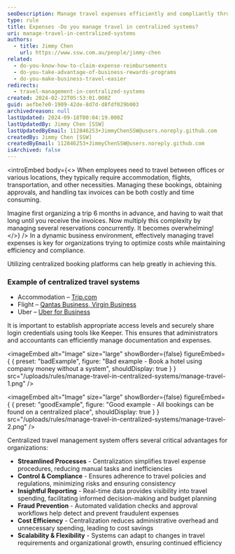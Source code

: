 ```yaml
---
seoDescription: Manage travel expenses efficiently and compliantly through centralized systems, streamlining processes, controlling costs, and ensuring scalability.
type: rule
title: Expenses -Do you manage travel in centralized systems?
uri: manage-travel-in-centralized-systems
authors:
  - title: Jimmy Chen
    url: https://www.ssw.com.au/people/jimmy-chen
related:
  - do-you-know-how-to-claim-expense-reimbursements
  - do-you-take-advantage-of-business-rewards-programs
  - do-you-make-business-travel-easier
redirects:
  - travel-management-in-centralized-systems
created: 2024-02-22T05:53:01.000Z
guid: aefbe7e0-1909-42de-8d7d-d8fdf029b003
archivedreason: null
lastUpdated: 2024-09-18T00:04:19.000Z
lastUpdatedBy: Jimmy Chen [SSW]
lastUpdatedByEmail: 112846253+JimmyChenSSW@users.noreply.github.com
createdBy: Jimmy Chen [SSW]
createdByEmail: 112846253+JimmyChenSSW@users.noreply.github.com
isArchived: false
---
```


<introEmbed
  body={<>
When employees need to travel between offices or various locations, they typically require accommodation, flights, transportation, and other necessities. Managing these bookings, obtaining approvals, and handling tax invoices can be both costly and time consuming.

Imagine first organizing a trip 6 months in advance, and having to wait that long until you receive the invoices. Now multiply this complexity by managing several reservations concurrently. It becomes overwhelming!
  </>}
/>
In a dynamic business environment, effectively managing travel expenses is key for organizations trying to optimize costs while maintaining efficiency and compliance.

Utilizing centralized booking platforms can help greatly in achieving this.

### Example of centralized travel systems

- Accommodation – [Trip.com](https://www.trip.com/)
- Flight – [Qantas Business, Virgin Business](/missing-flight-invoices/)
- Uber – [Uber for Business](/do-you-make-business-travel-easier/)

It is important to establish appropriate access levels and securely share login credentials using tools like Keeper. This ensures that administrators and accountants can efficiently manage documentation and expenses.

<imageEmbed
  alt="Image"
  size="large"
  showBorder={false}
  figureEmbed={ {
    preset: "badExample",
    figure: "Bad example - Book a hotel using company money without a system",
    shouldDisplay: true
  } }
  src="/uploads/rules/manage-travel-in-centralized-systems/manage-travel-1.png"
/>


<imageEmbed
  alt="Image"
  size="large"
  showBorder={false}
  figureEmbed={ {
    preset: "goodExample",
    figure: "Good example - All bookings can be found on a centralized place",
    shouldDisplay: true
  } }
  src="/uploads/rules/manage-travel-in-centralized-systems/manage-travel-2.png"
/>


Centralized travel management system offers several critical advantages for organizations:

- **Streamlined Processes** - Centralization simplifies travel expense procedures, reducing manual tasks and inefficiencies
- **Control & Compliance** - Ensures adherence to travel policies and regulations, minimizing risks and ensuring consistency
- **Insightful Reporting** - Real-time data provides visibility into travel spending, facilitating informed decision-making and budget planning
- **Fraud Prevention** - Automated validation checks and approval workflows help detect and prevent fraudulent expenses
- **Cost Efficiency** - Centralization reduces administrative overhead and unnecessary spending, leading to cost savings
- **Scalability & Flexibility** - Systems can adapt to changes in travel requirements and organizational growth, ensuring continued efficiency
